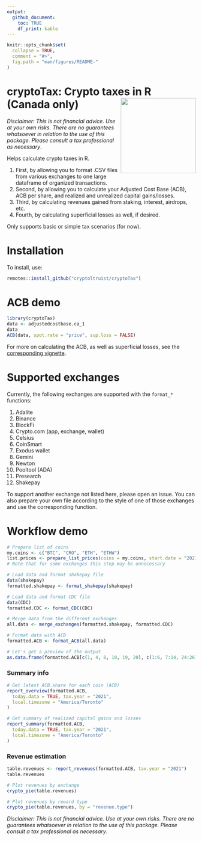 ```yaml
---
output: 
  github_document:
    toc: TRUE
    df_print: kable
---
```


<!-- README.md is generated from README.Rmd. Please edit that file -->

```r
knitr::opts_chunk$set(
  collapse = TRUE,
  comment = "#>",
  fig.path = "man/figures/README-"
)
```

# cryptoTax: Crypto taxes in R (Canada only) <img src='man/figures/logo.png' align="right" height="140" style="float:right; height:200px;" />

*Disclaimer: This is not financial advice. Use at your own risks. There are no guarantees whatsoever in relation to the use of this package. Please consult a tax professional as necessary*.

Helps calculate crypto taxes in R.

1. First, by allowing you to format .CSV files from various exchanges to one large dataframe of organized transactions.
2. Second, by allowing you to calculate your Adjusted Cost Base (ACB), ACB per share, and realized and unrealized capital gains/losses.
3. Third, by calculating revenues gained from staking, interest, airdrops, etc.
4. Fourth, by calculating superficial losses as well, if desired.

Only supports basic or simple tax scenarios (for now).

# Installation

To install, use:

``` r
remotes::install_github("cryptoltruist/cryptoTax")
```

# ACB demo

```r
library(cryptoTax)
data <- adjustedcostbase.ca_1
data
ACB(data, spot.rate = "price", sup.loss = FALSE)
```

For more on calculating the ACB, as well as superficial losses, see the [corresponding vignette](cryptoTaxarticles/ACB.html).

# Supported exchanges

Currently, the following exchanges are supported with the `format_*` functions:

1. Adalite
1. Binance
1. BlockFi
1. Crypto.com (app, exchange, wallet)
1. Celsius
1. CoinSmart
1. Exodus wallet
1. Gemini
1. Newton
1. Pooltool (ADA)
1. Presearch
1. Shakepay

To support another exchange not listed here, please open an issue. You can also prepare your own file according to the style of one of those exchanges and use the corresponding function.

# Workflow demo

```r
# Prepare list of coins
my.coins <- c("BTC", "CRO", "ETH", "ETHW")
list.prices <- prepare_list_prices(coins = my.coins, start.date = "2021-01-01")
# Note that for some exchanges this step may be unnecessary

# Load data and format shakepay file
data(shakepay)
formatted.shakepay <- format_shakepay(shakepay)

# Load data and format CDC file
data(CDC)
formatted.CDC <- format_CDC(CDC)

# Merge data from the different exchanges
all.data <- merge_exchanges(formatted.shakepay, formatted.CDC)

# Format data with ACB
formatted.ACB <- format_ACB(all.data)

# Let's get a preview of the output
as.data.frame(formatted.ACB[c(1, 4, 8, 10, 19, 20), c(1:6, 7:14, 24:26)])
```

### Summary info

```r
# Get latest ACB.share for each coin (ACB)
report_overview(formatted.ACB,
  today.data = TRUE, tax.year = "2021",
  local.timezone = "America/Toronto"
)

# Get summary of realized capital gains and losses
report_summary(formatted.ACB,
  today.data = TRUE, tax.year = "2021",
  local.timezone = "America/Toronto"
)
```

### Revenue estimation

```r
table.revenues <- report_revenues(formatted.ACB, tax.year = "2021")
table.revenues

# Plot revenues by exchange
crypto_pie(table.revenues)

# Plot revenues by reward type
crypto_pie(table.revenues, by = "revenue.type")
```

*Disclaimer: This is not financial advice. Use at your own risks. There are no guarantees whatsoever in relation to the use of this package. Please consult a tax professional as necessary*.
